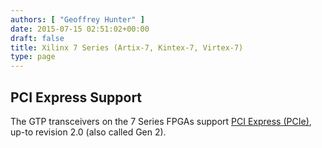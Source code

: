 ```yaml
---
authors: [ "Geoffrey Hunter" ]
date: 2015-07-15 02:51:02+00:00
draft: false
title: Xilinx 7 Series (Artix-7, Kintex-7, Virtex-7)
type: page
---
```



## PCI Express Support

The GTP transceivers on the 7 Series FPGAs support [PCI Express (PCIe)](/electronics/communication-protocols/pci-express-pcie), up-to revision 2.0 (also called Gen 2).
